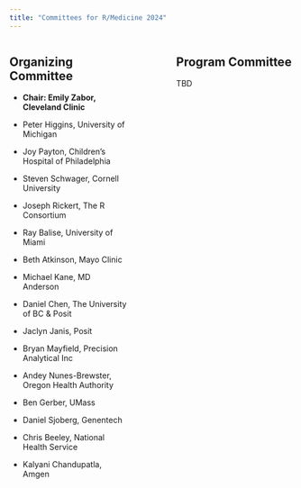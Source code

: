 ```yaml
---
title: "Committees for R/Medicine 2024"
---
```


::: columns
::: {.column width="45%"}
## Organizing Committee

-   **Chair: Emily Zabor, Cleveland Clinic**

-   Peter Higgins, University of Michigan

-   Joy Payton, Children's Hospital of Philadelphia

-   Steven Schwager, Cornell University

-   Joseph Rickert, The R Consortium

-   Ray Balise, University of Miami

-   Beth Atkinson, Mayo Clinic

-   Michael Kane, MD Anderson

-   Daniel Chen, The University of BC & Posit

-   Jaclyn Janis, Posit

-   Bryan Mayfield, Precision Analytical Inc

-   Andey Nunes-Brewster, Oregon Health Authority

-   Ben Gerber, UMass

-   Daniel Sjoberg, Genentech

-   Chris Beeley, National Health Service

-   Kalyani Chandupatla, Amgen
:::

::: {.column width="10%"}
<!-- empty column to create gap -->
:::

::: {.column width="45%"}
## Program Committee

TBD


:::
:::
